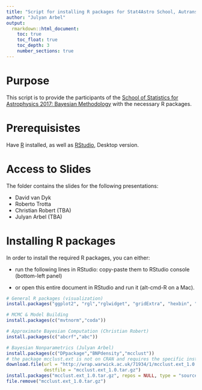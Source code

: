 ```yaml
---
title: "Script for installing R packages for Stat4Astro School, Autrans"
author: "Julyan Arbel"
output: 
  rmarkdown::html_document:
    toc: true
    toc_float: true
    toc_depth: 3
    number_sections: true
---
```



# Purpose
This script is to provide the participants of the [School of Statistics for Astrophysics 2017: Bayesian Methodology](https://stat4astro2017.sciencesconf.org/) with the necessary R packages.


# Prerequisistes

Have [R](http://cran.r-project.org/) installed, as well as [RStudio](https://www.rstudio.com/), Desktop version.

# Access to Slides

The folder contains the slides for the following presentations:

  * David van Dyk
  * Roberto Trotta
  * Christian Robert (TBA)
  * Julyan Arbel (TBA)

# Installing R packages

In order to install the required R packages, you can either:

- run the following lines in RStudio: copy-paste them to RStudio console (bottom-left panel)

- or open this entire document in RStudio and run it (alt-cmd-R on a Mac).

```r
# General R packages (visualization)
install.packages("ggplot2", "rgl","rglwidget", "gridExtra", "hexbin", "viridis")

# MCMC & Model Building
install.packages(c("mvtnorm","coda"))

# Approximate Bayesian Computation (Christian Robert)
install.packages(c("abcrf","abc"))

# Bayesian Nonparametrics (Julyan Arbel)
install.packages(c("DPpackage","BNPdensity","mcclust"))
# the package mcclust.ext is not on CRAN and requires the specific install from tar.gz file as described below
download.file(url = "http://wrap.warwick.ac.uk/71934/1/mcclust.ext_1.0.tar.gz", 
              destfile = "mcclust.ext_1.0.tar.gz")
install.packages("mcclust.ext_1.0.tar.gz", repos = NULL, type = "source")
file.remove("mcclust.ext_1.0.tar.gz")
```

